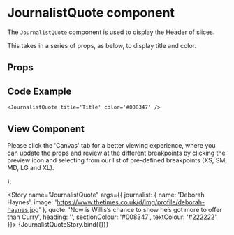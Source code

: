 
<Meta
  title="Newskit Components/JournalistQuote"
  component={JournalistQuote}
/>

# JournalistQuote component
The `JournalistQuote` component is used to display the Header of slices.

This takes in a series of props, as below, to display title and color.

## Props
<Props of={JournalistQuote} />

## Code Example
`<JournalistQuote title='Title' color='#008347' />`

## View Component
Please click the 'Canvas' tab for a better viewing experience, where you can update the props and review at the different breakpoints by clicking the preview icon and selecting from our list of pre-defined breakpoints (XS, SM, MD, LG and XL).

  <NewsKitProvider theme={TimesWebLightTheme}>
    <JournalistQuote {...{ journalist, heading, quote, sectionColour, textColour }} />
  </NewsKitProvider>
);

<Story name="JournalistQuote" args={{
  journalist: {
    name: 'Deborah Haynes',
    image: 'https://www.thetimes.co.uk/d/img/profile/deborah-haynes.jpg'
  },
  quote: 'Now is Willis’s chance to show he’s got more to offer than Curry',
  heading: '',
  sectionColour: '#008347',
  textColour: '#222222'
}}>
  {JournalistQuoteStory.bind({})}
</Story>